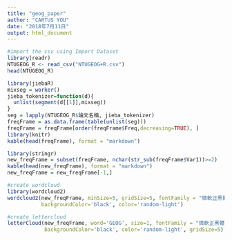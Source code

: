 ```yaml
---
title: "geog_paper"
author: "CARTUS YOU"
date: "2018年7月11日"
output: html_document
---
```


```r
#import the csv using Import Dataset
library(readr)
NTUGEOG_R <- read_csv("NTUGEOG+R.csv")
head(NTUGEOG_R)

library(jiebaR)
mixseg = worker()
jieba_tokenizer=function(d){
  unlist(segment(d[[1]],mixseg))
}
seg = lapply(NTUGEOG_R$論文名稱, jieba_tokenizer)
freqFrame = as.data.frame(table(unlist(seg)))
freqFrame = freqFrame[order(freqFrame$Freq,decreasing=TRUE), ]
library(knitr)
kable(head(freqFrame), format = "markdown")

library(stringr)
new_freqFrame = subset(freqFrame, nchar(str_sub(freqFrame$Var1))>=2)
kable(head(new_freqFrame), format = "markdown")
new_freqFrame = new_freqFrame[-1,]
```

```r
#create wordcloud
library(wordcloud2)
wordcloud2(new_freqFrame, minSize=5, gridSize=5, fontFamily = "微軟正黑體",
           backgroundColor='black', color='random-light')
```

```r
#create lettercloud
letterCloud(new_freqFrame, word='GEOG', size=1, fontFamily = "微軟正黑體",
            backgroundColor='black', color='random-light', gridSize=5)
```